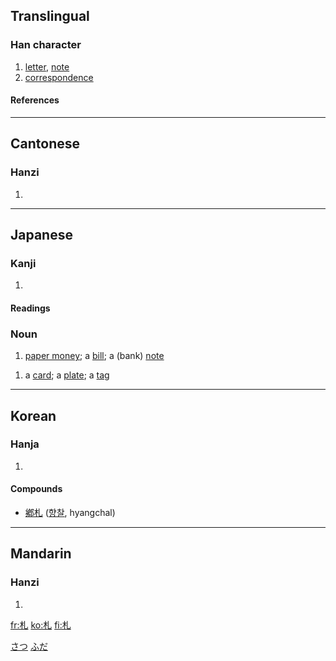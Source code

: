 {{see|箚}}

==Translingual==
===Han character===
{{Han char|rn=75|rad=木|as=01|sn=5|four=4291<sub>0</sub>|canj=木山 (DU)|ids=⿰[[木]][[乚]]}}
# [[letter]], [[note]]
# [[correspondence]]
====References====
{{Han ref|kx=0509.110|dkj=14422|dj=0893.010|hdz=21153.010|uh=672D|ud=26413|bh=A5BE|bd=42430}}

----

==Cantonese==
===Hanzi===
{{yue-hanzi|jyut=|y=jaat3}}
# {{defn|Cantonese}}

----
==Japanese==
[[Category:1000_Japanese_basic_words|さつ]]
[[Category:1000_Japanese_basic_words|ふだ]]




===Kanji===
{{ja-kanji|grade=4|rs=木01}}
# {{defn|Japanese}} 
====Readings====
{{ja-readings|on=[[さつ]] (satsu)|kun=[[ふだ]] (fuda), [[わかじに]] (wakajini)}}



===Noun===
{{ja-noun|k|count=|hira=さつ|kata=|rom=satsu|kanji=|kyu=|shin=|hidx=}}
# [[paper money]]; a [[bill]]; a (bank) [[note]]
{{ja-noun|k|count=|hira=ふだ|kata=|rom=fuda|kanji=|kyu=|shin=|hidx=}}
#a [[card]]; a [[plate]]; a [[tag]]

----

==Korean==
===Hanja===
{{ko-hanja|hangeul=[[찰]]|eumhun=|rv=chal|mr=ch'al|y=chal}}
# {{defn|Korean}}


====Compounds====
* [[鄕札]] ([[향찰]], hyangchal)

----
==Mandarin==
===Hanzi===
{{cmn-hanzi|pin=[[zhá]] (zha2)|wg=cha<sup>2</sup>}}
# {{defn|Mandarin}}

[[fr:札]]
[[ko:札]]
[[fi:札]]